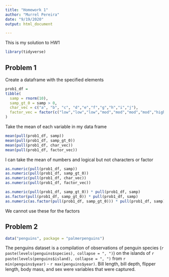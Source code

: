 ```yaml
---
title: "Homework 1"
author: "Murrel Pereira"
date: "9/19/2020"
output: html_document

---
```

This is my solution to HW1

```r
library(tidyverse)
```

## Problem 1

Create a dataframe with the specified elements

```r
prob1_df = 
tibble(
  samp = rnorm(10),
  samp_gt_0 = samp > 0,
  char_vec = c("a", "b", "c", "d","e","f","g","h","i","j"),
  factor_vec = factor(c("low","low","low","mod","mod","mod","mod","high","high","high"))
)
```

Take the mean of each variable in my data frame

```r
mean(pull(prob1_df, samp))
mean(pull(prob1_df, samp_gt_0))
mean(pull(prob1_df, char_vec))
mean(pull(prob1_df, factor_vec))

```

I can take the mean of numbers and logical but not characters or factor

```r
as.numeric(pull(prob1_df, samp))
as.numeric(pull(prob1_df, samp_gt_0))
as.numeric(pull(prob1_df, char_vec))
as.numeric(pull(prob1_df, factor_vec))

```



```r
as.numeric(pull(prob1_df, samp_gt_0)) * pull(prob1_df, samp)
as.factor(pull(prob1_df, samp_gt_0)) * pull(prob1_df, samp)
as.numeric(as.factor(pull(prob1_df, samp_gt_0))) * pull(prob1_df, samp)
```
We cannot use these for the factors

## Problem 2

```r
data("penguins", package = "palmerpenguins")
```

The penguins dataset is a compilation of observations of penguin species (`r paste(levels(penguins$species), collapse = ", ")`) on the islands of `r paste(levels(penguins$island), collapse = ", ")` from `r min(penguins$year)` - `r max(penguins$year)`. Bill length, bill depth, flipper length, body mass, and sex were variables that were captured.

